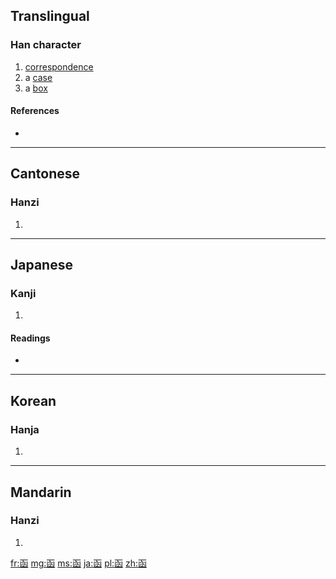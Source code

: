 {{also|凾}}
==Translingual==

===Han character===
{{Han char|rn=17|rad=凵|as=06|sn=8|four=1077<sub>2</sub>|canj=山弓水 (UNE), 弓山水 (NUE)}}

# [[correspondence]]
# a [[case]]
# a [[box]]

====References====
* {{Han ref|kx=0135.160|dkj=01826|dj=0303.100|hdz=10309.090|uh=51FD|ud=20989|bh=A8E7|bd=43239}}

----

==Cantonese==

===Hanzi===
{{yue-hanzi|jyut=|y=haam4}}

# {{defn|Cantonese}}

----

==Japanese==

===Kanji===
{{ja-kanji|grade=|rs=凵06}}

# {{defn|Japanese}}

====Readings====
* {{ja-readings|on=[[かん]] (kan)|kun=[[いれる]] (ireru), [[はこ]] (hako)}}

----

==Korean==

===Hanja===
{{ko-hanja|hangeul=함|rv=ham|mr=ham}}

# {{defn|Korean}}

----

==Mandarin==

===Hanzi===
{{cmn-hanzi|pin=[[hán]] ([[han2]])|wg=han<sup>2</sup>}}

# {{defn|Mandarin}}

[[fr:函]]
[[mg:函]]
[[ms:函]]
[[ja:函]]
[[pl:函]]
[[zh:函]]